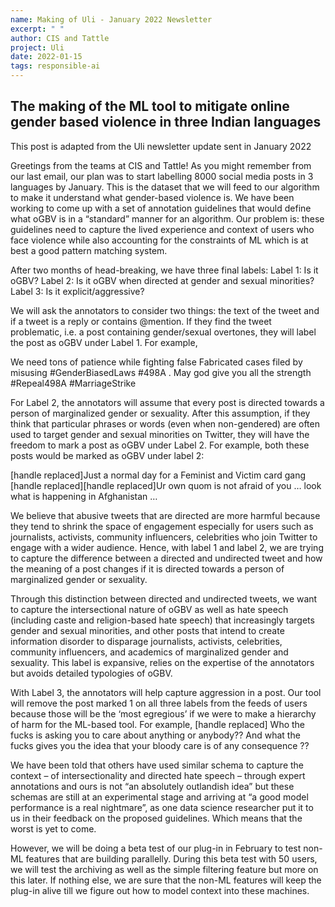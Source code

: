 ```yaml
---
name: Making of Uli - January 2022 Newsletter
excerpt: " "
author: CIS and Tattle
project: Uli
date: 2022-01-15
tags: responsible-ai
---
```


## The making of the ML tool to mitigate online gender based violence in three Indian languages

This post is adapted from the Uli newsletter update sent in January 2022

Greetings from the teams at CIS and Tattle! As you might remember from our last email, our plan was to start labelling 8000 social media posts in 3 languages by January. This is the dataset that we will feed to our algorithm to make it understand what gender-based violence is. We have been working to come up with a set of annotation guidelines that would define what oGBV is in a “standard” manner for an algorithm. Our problem is: these guidelines need to capture the lived experience and context of users who face violence while also accounting for the constraints of ML which is at best a good pattern matching system.

After two months of head-breaking, we have three final labels:
Label 1: Is it oGBV?
Label 2: Is it oGBV when directed at gender and sexual minorities?
Label 3: Is it explicit/aggressive?

We will ask the annotators to consider two things: the text of the tweet and if a tweet is a reply or contains @mention. If they find the tweet problematic, i.e. a post containing gender/sexual overtones, they will label the post as oGBV under Label 1. For example,

We need tons of patience while fighting false Fabricated cases filed by misusing #GenderBiasedLaws #498A . May god give you all the strength #Repeal498A #MarriageStrike

For Label 2, the annotators will assume that every post is directed towards a person of marginalized gender or sexuality. After this assumption, if they think that particular phrases or words (even when non-gendered) are often used to target gender and sexual minorities on Twitter, they will have the freedom to mark a post as oGBV under Label 2. For example, both these posts would be marked as oGBV under label 2:

[handle replaced]Just a normal day for a Feminist and Victim card gang
[handle replaced][handle replaced]Ur own quom is not afraid of you … look what is happening in Afghanistan …

We believe that abusive tweets that are directed are more harmful because they tend to shrink the space of engagement especially for users such as journalists, activists, community influencers, celebrities who join Twitter to engage with a wider audience. Hence, with label 1 and label 2, we are trying to capture the difference between a directed and undirected tweet and how the meaning of a post changes if it is directed towards a person of marginalized gender or sexuality.

Through this distinction between directed and undirected tweets, we want to capture the intersectional nature of oGBV as well as hate speech (including caste and religion-based hate speech) that increasingly targets gender and sexual minorities, and other posts that intend to create information disorder to disparage journalists, activists, celebrities, community influencers, and academics of marginalized gender and sexuality. This label is expansive, relies on the expertise of the annotators but avoids detailed typologies of oGBV.

With Label 3, the annotators will help capture aggression in a post. Our tool will remove the post marked 1 on all three labels from the feeds of users because those will be the ‘most egregious’ if we were to make a hierarchy of harm for the ML-based tool. For example,
[handle replaced] Who the fucks is asking you to care about anything or anybody?? And what the fucks gives you the idea that your bloody care is of any consequence ??

We have been told that others have used similar schema to capture the context – of intersectionality and directed hate speech – through expert annotations and ours is not “an absolutely outlandish idea” but these schemas are still at an experimental stage and arriving at “a good model performance is a real nightmare”, as one data science researcher put it to us in their feedback on the proposed guidelines.
Which means that the worst is yet to come.

However, we will be doing a beta test of our plug-in in February to test non-ML features that are building parallelly. During this beta test with 50 users, we will test the archiving as well as the simple filtering feature but more on this later.
If nothing else, we are sure that the non-ML features will keep the plug-in alive till we figure out how to model context into these machines.